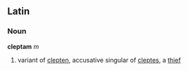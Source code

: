 ==Latin==
===Noun===
'''cleptam''' ''m''

#variant of [[clepten]], accusative singular of [[cleptes]], a [[thief]]